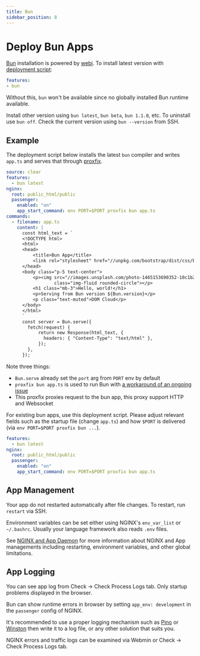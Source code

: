 ```yaml
---
title: Bun
sidebar_position: 8
---
```


# Deploy Bun Apps

[Bun](https://bun.sh) installation is powered by [webi](https://webinstall.dev/bun/). To install latest version with [deployment script](./deploy.mdx):

```yaml
features:
- bun
```

Without this, `bun` won't be available since no globally installed Bun runtime available.

Install other version using `bun latest`, `bun beta`, `bun 1.1.0`, etc. To uninstall use `bun off`.  Check the current version using `bun --version` from SSH.

## Example

The deployment script below installs the latest `bun` compiler and writes `app.ts` and serves that through [proxfix](./nginx.mdx#proxfix-nohup).

```yaml title="https://github.com/domcloud/recipes/blob/master/bun.yml"
source: clear
features:
  - bun latest
nginx:
  root: public_html/public
  passenger:
    enabled: "on"
    app_start_command: env PORT=$PORT proxfix bun app.ts
commands:
  - filename: app.ts
    content: |
      const html_text = `
      <!DOCTYPE html>
      <html>
      <head>
          <title>Bun App</title>
          <link rel="stylesheet" href="//unpkg.com/bootstrap/dist/css/bootstrap.min.css">
      </head>
      <body class="p-5 text-center">
          <p><img src="//images.unsplash.com/photo-1465153690352-10c1b29577f8?fit=crop&w=200&h=200" 
                  class="img-fluid rounded-circle"></p>
          <h1 class="mb-3">Hello, world!</h1>
          <p>Serving from Bun version ${Bun.version}</p>
          <p class="text-muted">DOM Cloud</p>
      </body>
      </html>
      `
      const server = Bun.serve({
        fetch(request) {
            return new Response(html_text, {
              headers: { "Content-Type": "text/html" },
            });
        },
      });
```

Note three things:
- `Bun.serve` already set the `port` arg from `PORT` env by default
- `proxfix bun app.ts` is used to run Bun with [a workaround of an ongoing issue](https://github.com/domcloud/proxy-fix)
- This proxfix proxies request to the bun app, this proxy support HTTP and Websocket 

For existing bun apps, use this deployment script. Please adjust relevant fields such as the startup file (change `app.ts`) and how `$PORT` is delivered (via `env PORT=$PORT proxfix bun ...`).

```yaml title="https://github.com/domcloud/recipes/blob/master/bun-gls.yml"
features:
  - bun latest
nginx:
  root: public_html/public
  passenger:
    enabled: "on"
    app_start_command: env PORT=$PORT proxfix bun app.ts
```

## App Management

Your app do not restarted automatically after file changes. To restart, run `restart` via SSH.

Environment variables can be set either using NGINX's `env_var_list` or `~/.bashrc`. Usually your language framework also reads `.env` files.

See [NGINX and App Daemon](./nginx.mdx) for more information about NGINX and App managements including restarting, environment variables, and other global limitations.

## App Logging

You can see app log from Check -> Check Process Logs tab. Only startup problems displayed in the browser.

Bun can show runtime errors in browser by setting `app_env: development` in the `passenger` config of NGINX.

It's recommended to use a proper logging mechanism such as [Pino](https://github.com/pinojs/pino) or [Winston](https://github.com/winstonjs/winston) then write it to a log file, or any other solution that suits you.

NGINX errors and traffic logs can be examined via Webmin or Check -> Check Process Logs tab.

